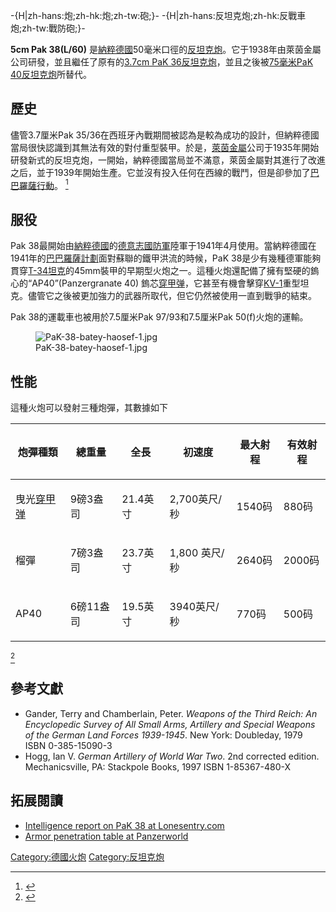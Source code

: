 -{H|zh-hans:炮;zh-hk:炮;zh-tw:砲;}-
-{H|zh-hans:反坦克炮;zh-hk:反戰車炮;zh-tw:戰防砲;}-
{{Infobox Weapon
|name=Pak 38 (5 cm L/60)
|image = File:Pak38 cfb borden 2.JPG
|image_size = 300px
|caption=PaK 38
|origin={{Flag|納粹德國}}
|type=[[反坦克炮|反坦克炮]]
<!-- Type selection -->
|is_ranged=yes
|is_artillery=yes
<!-- Service history -->
|service=1940–1945
|used_by={{Flag|納粹德國}}
|wars=[[第二次世界大戰|第二次世界大戰]]
<!-- Production history -->
|designer=
|design_date=1938
|manufacturer=[[莱茵金属-博尔西希|莱茵金属-博尔西希]]
|production_date=1940–1945
|number=
|variants=
<!-- General specifications -->
|weight=830kg
|length=4.75m
|part_length=3米 （60倍徑）
|width=1.85m
|height=1.05m
|crew=5
<!-- Ranged weapon specifications -->
|cartridge=50×419 mm. R <br/>
5 cm Pzgr.<br/>
5 cm Pzgr. 39<br/>
5 cm Pzgr. 40<br/>
5 cm Pzgr. 40/1<br/>
5 cm Sprgr. 38
|caliber={{convert|50|mm|abbr=on|sigfig=3}}
|action=半自動
|rate=13 發/分鐘
|velocity=550-1,130 米/秒 (1,804-3,707 英尺/秒)
|range=
|max_range=
|feed=手動
|sights=Z.F. 3x8°
<!-- Artillery specifications -->
|breech=水平滑动楔
|recoil=
|carriage=[[开脚式大架|开脚式大架]]
|elevation=-8°–±27°
|traverse=65°
}}

'''5cm Pak 38(L/60)''' 是[[納粹德國|納粹德國]]50毫米口徑的[[反坦克炮|反坦克炮]]。它于1938年由萊茵金屬公司研發，並且繼任了原有的[[PaK_36反坦克炮|3.7cm PaK 36反坦克炮]]，並且之後被[[Pak_40反坦克炮|75毫米PaK 40反坦克炮]]所替代。

==歷史==
儘管3.7厘米Pak 35/36在西班牙內戰期間被認為是較為成功的設計，但納粹德國當局很快認識到其無法有效的對付重型裝甲。於是，[[萊茵金屬|萊茵金屬]]公司于1935年開始研發新式的反坦克炮，一開始，納粹德國當局並不滿意，萊茵金屬對其進行了改進之后，並于1939年開始生產。它並沒有投入任何在西線的戰鬥，但是卻參加了[[巴巴羅薩行動|巴巴羅薩行動]]。
<ref>{{Cite web |url=http://www.militaryfactory.com/armor/detail.asp?armor_id=349 |title=PaK 38 |accessdate=2013-11-02 |archive-date=2013-11-03 |archive-url=https://web.archive.org/web/20131103085319/http://www.militaryfactory.com/armor/detail.asp?armor_id=349 |dead-url=no }}</ref>
==服役==

Pak 38最開始由[[納粹德國|納粹德國]]的[[德意志國防軍|德意志國防軍]]陸軍于1941年4月使用。當納粹德國在1941年的[[巴巴羅薩計劃|巴巴羅薩計劃]]面對蘇聯的鐵甲洪流的時候，PaK 38是少有幾種德軍能夠貫穿[[T-34坦克|T-34坦克]]的45mm裝甲的早期型火炮之一。這種火炮還配備了擁有堅硬的鎢心的“AP40”(Panzergranate 40) 鎢芯[[穿甲弹|穿甲弹]]，它甚至有機會擊穿[[KV-1坦克|KV-1]]重型坦克。儘管它之後被更加強力的武器所取代，但它仍然被使用一直到戰爭的結束。

Pak 38的運載車也被用於7.5厘米Pak 97/93和7.5厘米Pak 50(f)火炮的運輸。

[[File:PaK-38-batey-haosef-1.jpg|thumb]]

==性能==
這種火炮可以發射三種炮彈，其數據如下

{| class="wikitable"
|-
! 炮彈種類 !! 總重量 !!全長!!初速度!!最大射程!!有效射程
|-
| 曳光[[穿甲弹|穿甲弹]] || 9磅3盎司 || 21.4英寸||2,700英尺/秒||1540码||880码
|-
| 榴彈 || 7磅3盎司 || 23.7英寸||1,800 英尺/秒||2640码||2000码
|-
| AP40 ||6磅11盎司|| 19.5英寸|| 3940英尺/秒||770码||500码

|}
<ref>{{Cite web |url=http://www.lonesentry.com/manuals/german-infantry-weapons/50-mm-pak-38-antitank.html |title=5cm Pak 38 |accessdate=2013-11-02 |archive-date=2013-10-20 |archive-url=https://web.archive.org/web/20131020082041/http://www.lonesentry.com/manuals/german-infantry-weapons/50-mm-pak-38-antitank.html |dead-url=no }}</ref>

== 參考文獻 ==

{{reflist}}
* Gander, Terry and Chamberlain, Peter. ''Weapons of the Third Reich: An Encyclopedic Survey of All Small Arms, Artillery and Special Weapons of the German Land Forces 1939-1945''. New York: Doubleday, 1979 ISBN 0-385-15090-3
* Hogg, Ian V. ''German Artillery of World War Two''. 2nd corrected edition. Mechanicsville, PA: Stackpole Books, 1997 ISBN 1-85367-480-X

==拓展閱讀==
*[http://www.lonesentry.com/articles/50mm/index.html Intelligence report on PaK 38 at Lonesentry.com]{{WebCite|url=https://www.webcitation.org/65Ju2ZwMa?url=http://www.lonesentry.com/articles/50mm/index.html |date=20120209092052 |dateformat=iso }}
*[http://www.panzerworld.net/armourpenetration.html Armor penetration table at Panzerworld]{{Wayback|url=http://www.panzerworld.net/armourpenetration.html |date=20130528050647 }}
{{Commons|PaK 38}}

{{WWIIGermanGuns}}

[[Category:德國火炮|Category:德國火炮]]

[[Category:反坦克炮|Category:反坦克炮]]